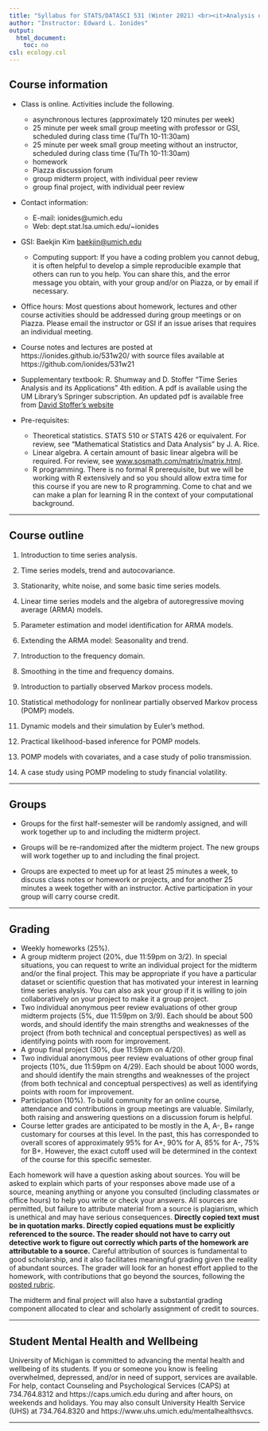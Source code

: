 ```yaml
---
title: "Syllabus for STATS/DATASCI 531 (Winter 2021) <br><it>Analysis of Time Series</it>"
author: "Instructor: Edward L. Ionides"
output:
  html_document:
    toc: no
csl: ecology.csl
---
```



## Course information

* Class is online. Activities include the following.
    + asynchronous lectures (approximately 120 minutes per week)
    + 25 minute per week small group meeting with professor or GSI, scheduled during class time (Tu/Th 10-11:30am)
    + 25 minute per week small group meeting without an instructor, scheduled during class time (Tu/Th 10-11:30am)
    + homework
    + Piazza discussion forum
    + group midterm project, with individual peer review
    + group final project, with individual peer review
    

* Contact information:
    + E-mail: ionides@umich.edu 
    + Web: dept.stat.lsa.umich.edu/~ionides

* GSI: Baekjin Kim <baekjin@umich.edu>
    + Computing support: If you have a coding problem you cannot debug, it is often helpful to develop a simple reproducible example that others can run to you help. You can share this, and the error message you obtain, with your group and/or on Piazza, or by email if necessary.

* Office hours: Most questions about homework, lectures and other course activities should be addressed during group meetings or on Piazza. Please email the instructor or GSI if an issue arises that requires an individual meeting.

* Course notes and lectures are posted at https://ionides.github.io/531w20/ with source files available at https://github.com/ionides/531w21

* Supplementary textbook: R. Shumway and D. Stoffer "Time Series Analysis and its Applications" 4th edition. 
A pdf is available using the UM Library's Springer subscription.
An updated pdf is available free from [David Stoffer's website](http://www.stat.pitt.edu/stoffer/tsa4/tsa4.pdf)

* Pre-requisites:
    + Theoretical statistics. STATS 510 or STATS 426 or equivalent. For review, see "Mathematical Statistics and Data Analysis" by J. A. Rice. 
    + Linear algebra. A certain amount of basic linear algebra will be required. For review, see 
[www.sosmath.com/matrix/matrix.html](http://www.sosmath.com/matrix/matrix.html).
    + R programming. There is no formal R prerequisite, but we will be working with R extensively and so you should allow extra time for this course if you are new to R programming. Come to chat and we can make a plan for learning R in the context of your computational background.

-----------



## Course outline


1. Introduction to time series analysis.

2. Time series models, trend and autocovariance.

3. Stationarity, white noise, and some basic time series models.

4. Linear time series models and the algebra of autoregressive moving average (ARMA) models.

5. Parameter estimation and model identification for ARMA models.

6. Extending the ARMA model: Seasonality and trend.

7. Introduction to the frequency domain.

8. Smoothing in the time and frequency domains.

9. Introduction to partially observed Markov process models.

10. Statistical methodology for nonlinear partially observed Markov process (POMP) models.

11. Dynamic models and their simulation by Euler’s method.

12. Practical likelihood-based inference for POMP models.

13. POMP models with covariates, and a case study of polio transmission.

14.  A case study using POMP modeling to study financial volatility.

--------------

## Groups

* Groups for the first half-semester will be randomly assigned, and will work together up to and including the midterm project.

* Groups will be re-randomized after the midterm project. The new groups will work together up to and including the final project.

* Groups are expected to meet up for at least 25 minutes a week, to discuss class notes or homework or projects, and for another 25 minutes a week together with an instructor. Active participation in your group will carry course credit.

-------------

##  Grading

* Weekly homeworks (25\%).
* A group midterm project (20\%, due 11:59pm on 3/2). In special situations, you can request to write an individual project for the midterm and/or the final project. This may be appropriate if you have a particular dataset or scientific question that has motivated your interest in learning time series analysis. You can also ask your group if it is willing to join collaboratively on your project to make it a group project.
* Two individual anonymous peer review evaluations of other group midterm projects (5\%, due 11:59pm on 3/9). Each should be about 500 words, and should identify the main strengths and weaknesses of the project (from both technical and conceptual perspectives) as well as identifying points with room for improvement.
* A group final project (30%, due 11:59pm on 4/20).
* Two individual anonymous peer review evaluations of other group final projects (10\%, due 11:59pm on 4/29). Each should be about 1000 words, and should identify the main strengths and weaknesses of the project (from both technical and conceptual perspectives) as well as identifying points with room for improvement.
* Participation (10%). To build community for an online course, attendance and contributions in group meetings are valuable. Similarly, both raising and answering questions on a discussion forum is helpful.
* Course letter grades are anticipated to be mostly in the A, A-, B+ range customary for courses at this level. In the past, this has corresponded to overall scores of approximately 95% for A+, 90% for A, 85% for A-, 75% for B+. However, the exact cutoff used will be determined in the context of the course for this specific semester.

Each homework will have a question asking about sources. You will be asked to explain which parts of your responses above made use of a source, meaning anything or anyone you consulted (including classmates or office hours) to help you write or check your answers. All sources are permitted, but failure to attribute material from a source is plagiarism, which is unethical and may have serious consequences. **Directly copied text must be in quotation marks. Directly copied equations must be explicitly referenced to the source. The reader should not have to carry out detective work to figure out correctly which parts of the homework are attributable to a source.** Careful attribution of sources is fundamental to good scholarship, and it also facilitates meaningful grading given the reality of abundant sources. The grader will look for an honest effort applied to the homework, with contributions that go beyond the sources, following the <a href="rubric_homework.html">posted rubric</a>.

The midterm and final project will also have a substantial grading component allocated to clear and scholarly assignment of credit to sources.

----

## Student Mental Health and Wellbeing

University of Michigan is committed to advancing the mental health and wellbeing of its students. If you or someone you know is feeling overwhelmed, depressed, and/or in need of support, services are available. For help, contact Counseling and Psychological Services (CAPS) at 734.764.8312 and  https://caps.umich.edu during and after hours, on weekends and holidays. You may also consult University Health Service (UHS) at 734.764.8320 and https://www.uhs.umich.edu/mentalhealthsvcs.

----------

